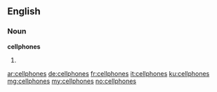 ==English==

===Noun===
'''cellphones'''

# {{plural of|cellphone}}

[[ar:cellphones]]
[[de:cellphones]]
[[fr:cellphones]]
[[it:cellphones]]
[[ku:cellphones]]
[[mg:cellphones]]
[[my:cellphones]]
[[no:cellphones]]